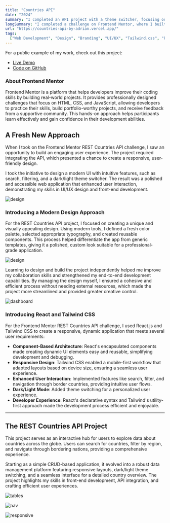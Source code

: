```yaml
---
title: "Countries API"
date: "2024"
summary: "I completed an API project with a theme switcher, focusing on API integration, state management, and theming."
longSummary: "I completed a challenge on Frontend Mentor, where I built a REST Countries API with a color theme switcher. This project involved integrating a RESTful API, managing state effectively, and implementing a dark/light mode, enhancing my skills in modern frontend development."
url: "https://countries-api-by-adrian.vercel.app/"
tags:
  ["Web Development", "Design", "Branding", "UI/UX", "Tailwind.css", "React.js"]
---
```


<Alert>
For a public example of my work, check out this project:

- [Live Demo](https://countries-api-by-adrian.vercel.app/)
- [Code on GitHub](https://github.com/aliadrian/countries-api)

</Alert>

### About Frontend Mentor

Frontend Mentor is a platform that helps developers improve their coding skills by building real-world projects. It provides professionally designed challenges that focus on HTML, CSS, and JavaScript, allowing developers to practice their skills, build portfolio-worthy projects, and receive feedback from a supportive community. This hands-on approach helps participants learn effectively and gain confidence in their development abilities.

<LinkPreview
  title="Frontend mentor"
  imageUrl="https://images.unsplash.com/photo-1498050108023-c5249f4df085?q=80&w=1744&auto=format&fit=crop&ixlib=rb-4.0.3&ixid=M3wxMjA3fDB8MHxwaG90by1wYWdlfHx8fGVufDB8fHx8fA%3D%3D"
  description="Frontend Mentor provides real-world coding challenges to help developers sharpen their front-end skills by building professional projects using HTML, CSS, and JavaScript. Learn more about the platform"
  link="https://www.frontendmentor.io"
/>

## A Fresh New Approach

When I took on the Frontend Mentor REST Countries API challenge, I saw an opportunity to build an engaging user experience. The project required integrating the API, which presented a chance to create a responsive, user-friendly design.

I took the initiative to design a modern UI with intuitive features, such as search, filtering, and a dark/light theme switcher. The result was a polished and accessible web application that enhanced user interaction, demonstrating my skills in UI/UX design and front-end development.

<Image
  src="/projects/countries/cover-1.png"
  alt="design"
  width={1458}
  height={761}
  contained
  size="lg"
/>

### Introducing a Modern Design Approach

For the REST Countries API project, I focused on creating a unique and visually appealing design. Using modern tools, I defined a fresh color palette, selected appropriate typography, and created reusable components. This process helped differentiate the app from generic templates, giving it a polished, custom look suitable for a professional-grade application.

<Image
  src="/projects/countries/image.png"
  alt="design"
  width={1458}
  height={761}
  size="lg"
/>

Learning to design and build the project independently helped me improve my collaboration skills and strengthened my end-to-end development capabilities. By managing the design myself, I ensured a cohesive and efficient process without needing external resources, which made the project more streamlined and provided greater creative control.

<Image
  src="/projects/countries/figma-image.webp"
  alt="dashboard"
  width={1462}
  height={1108}
  size="lg"
  caption="Developing an engaging and interactive interface elevated the user experience, allowing users to efficiently explore country data through features like searching, filtering, and a theme switcher."
/>

### Introducing React and Tailwind CSS

For the Frontend Mentor REST Countries API challenge, I used React.js and Tailwind CSS to create a responsive, dynamic application that meets several user requirements:

- **Component-Based Architecture**: React's encapsulated components made creating dynamic UI elements easy and reusable, simplifying development and debugging.
- **Responsive Design**: Tailwind CSS enabled a mobile-first workflow that adapted layouts based on device size, ensuring a seamless user experience.
- **Enhanced User Interaction**: Implemented features like search, filter, and navigation through border countries, providing intuitive user flows.
- **Dark/Light Mode**: Added theme switching for a personalized user experience.
- **Developer Experience**: React's declarative syntax and Tailwind's utility-first approach made the development process efficient and enjoyable.

---

## The REST Countries API Project

This project serves as an interactive hub for users to explore data about countries across the globe. Users can search for countries, filter by region, and navigate through bordering nations, providing a comprehensive experience.

Starting as a simple CRUD-based application, it evolved into a robust data management platform featuring responsive layouts, dark/light theme switching, and a seamless interface for a detailed country overview. The project highlights my skills in front-end development, API integration, and crafting efficient user experiences.

<Image
  src="/projects/countries/table-1.png"
  alt="tables"
  width={1408}
  height={927}
  contained
/>

<Image
  src="/projects/countries/nav-1.png"
  alt="nav"
  width={1408}
  height={927}
  contained
/>

<Image
  src="/projects/countries/form-1.png"
  alt="responsive"
  width={1408}
  height={927}
  contained
/>
